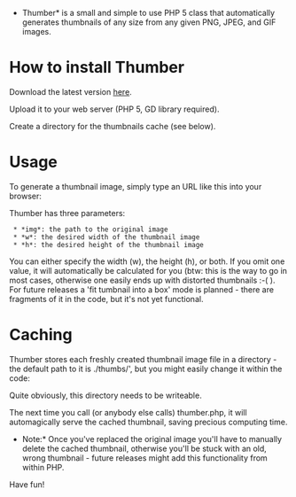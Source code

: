 *Thumber* is a small and simple to use PHP 5 class that automatically generates thumbnails of any size from any given PNG, JPEG, and GIF images.


= How to install Thumber =

Download the latest version [http://code.google.com/p/phpthumbmaker/downloads/list here].

Upload it to your web server (PHP 5, GD library required).

Create a directory for the thumbnails cache (see below).

= Usage =

To generate a thumbnail image, simply type an URL like this into your browser:

{{{http://yourserver.org/thumber.php?img=images/abc.png&h=200}}}

Thumber has three parameters:

  * *img*: the path to the original image
  * *w*: the desired width of the thumbnail image
  * *h*: the desired height of the thumbnail image

You can either specify the width (w), the height (h), or both. If you omit one value, it will automatically be calculated for you (btw: this is the way to go in most cases, otherwise one easily ends up with distorted thumbnails :-(  ). For future releases a 'fit tumbnail into a box' mode is planned - there are fragments of it in the code, but it's not yet functional.

= Caching =

Thumber stores each freshly created thumbnail image file in a directory - the default path to it is ./thumbs/', but you might easily change it within the code:

{{{define('PATH_TO_THUMBS', './thumbs/');}}}

Quite obviously, this directory needs to be writeable.

The next time you call (or anybody else calls) thumber.php, it will automagically serve the cached thumbnail, saving precious computing time.

*Note:* Once you've replaced the original image you'll have to manually delete the cached thumbnail, otherwise you'll be stuck with an old, wrong thumbnail - future releases might add this functionality  from within PHP.

Have fun!